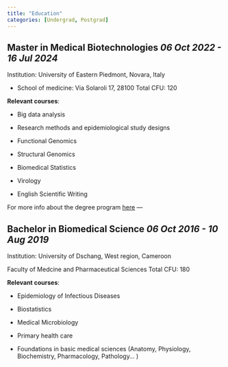 ```yaml
---
title: "Education"
categories: [Undergrad, Postgrad]
---
```


## **Master in Medical Biotechnologies** *06 Oct 2022 - 16 Jul 2024*

Institution: University of Eastern Piedmont, Novara, Italy

-   School of medicine: Via Solaroli 17, 28100 Total CFU: 120

**Relevant courses**:

-   Big data analysis

-   Research methods and epidemiological study designs

-   Functional Genomics

-   Structural Genomics

-   Biomedical Statistics

-   Virology

-   English Scientific Writing

For more info about the degree program [here](https://www.uniupo.it/en/courses/masters-degrees/medical-biotechnologies-course-held-english){target="blank"} ---

## **Bachelor in Biomedical Science** *06 Oct 2016 - 10 Aug 2019*

Institution: University of Dschang, West region, Cameroon

Faculty of Medcine and Pharmaceutical Sciences Total CFU: 180

**Relevant courses**:

-   Epidemiology of Infectious Diseases

-   Biostatistics

-   Medical Microbiology

-   Primary health care

-   Foundations in basic medical sciences (Anatomy, Physiology, Biochemistry, Pharmacology, Pathology... )
